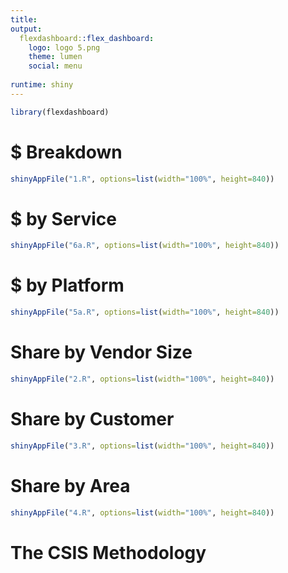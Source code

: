 ```yaml
---
title: 
output: 
  flexdashboard::flex_dashboard:
    logo: logo 5.png
    theme: lumen 
    social: menu
   
runtime: shiny
---
```


```r
library(flexdashboard)
```

$ Breakdown 
=======================================================================

```r

shinyAppFile("1.R", options=list(width="100%", height=840))


```

$ by Service 
=======================================================================

```r


shinyAppFile("6a.R", options=list(width="100%", height=840))


```

$ by Platform 
=======================================================================

```r


shinyAppFile("5a.R", options=list(width="100%", height=840))


```


Share by Vendor Size 
=======================================================================

```r


shinyAppFile("2.R", options=list(width="100%", height=840))


```

Share by Customer  
=======================================================================

```r


shinyAppFile("3.R", options=list(width="100%", height=840))


```

Share by Area  
=======================================================================

```r


shinyAppFile("4.R", options=list(width="100%", height=840))


```

The CSIS Methodology 
=======================================================================

